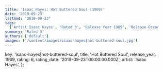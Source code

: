 ```yaml
---
title: 'Isaac Hayes: Hot Buttered Soul (1969)'
date: '2019-09-23'
lastmod: '2019-09-23'
tags:
  ['Artist Isaac Hayes', 'Rated 3', 'Release Year 1969', 'Release Decade 1960']
summary: 'Rated 3'
authors: ['default']
images: ['/content/images/isaac-hayes|hot-buttered-soul.jpg']
---
```


  key: 'isaac-hayes|hot-buttered-soul',
  title: 'Hot Buttered Soul',
  release_year: 1969,
  rating: 6,
  rating_date: '2019-09-23T00:00:00.000Z',
  artist: 'Isaac Hayes',
};

<MusicRating data={data} />
